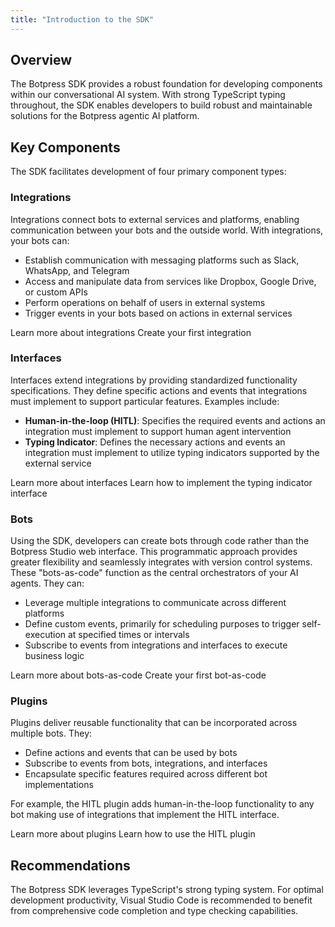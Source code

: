 ```yaml
---
title: "Introduction to the SDK"
---
```


## Overview

The Botpress SDK provides a robust foundation for developing components within our conversational AI system. With strong TypeScript typing throughout, the SDK enables developers to build robust and maintainable solutions for the Botpress agentic AI platform.

## Key Components

The SDK facilitates development of four primary component types:

### Integrations

Integrations connect bots to external services and platforms, enabling communication between your bots and the outside world. With integrations, your bots can:

- Establish communication with messaging platforms such as Slack, WhatsApp, and Telegram
- Access and manipulate data from services like Dropbox, Google Drive, or custom APIs
- Perform operations on behalf of users in external systems
- Trigger events in your bots based on actions in external services

<CardGroup Cols={2}>
    <Card title="Read more" horizontal icon="book" href="/for-developers/sdk/integration/introduction">
        Learn more about integrations
    </Card>
    <Card title="Getting started" horizontal icon="play" href="/for-developers/sdk/integration/getting-started">
        Create your first integration
    </Card>
</CardGroup>

### Interfaces

Interfaces extend integrations by providing standardized functionality specifications. They define specific actions and events that integrations must implement to support particular features. Examples include:

- **Human-in-the-loop (HITL)**: Specifies the required events and actions an integration must implement to support human agent intervention
- **Typing Indicator**: Defines the necessary actions and events an integration must implement to utilize typing indicators supported by the external service

<CardGroup Cols={2}>
    <Card title="Read more" horizontal icon="book" href="/for-developers/sdk/interface/introduction">
        Learn more about interfaces
    </Card>
    <Card title="How-to" horizontal icon="graduation-cap" href="/for-developers/sdk/interface/typing-indicator">
        Learn how to implement the typing indicator interface
    </Card>
</CardGroup>

### Bots

Using the SDK, developers can create bots through code rather than the Botpress Studio web interface. This programmatic approach provides greater flexibility and seamlessly integrates with version control systems. These "bots-as-code" function as the central orchestrators of your AI agents. They can:

- Leverage multiple integrations to communicate across different platforms
- Define custom events, primarily for scheduling purposes to trigger self-execution at specified times or intervals
- Subscribe to events from integrations and interfaces to execute business logic

<CardGroup Cols={2}>
    <Card title="Read more" horizontal icon="book" href="/for-developers/sdk/bot/introduction">
        Learn more about bots-as-code
    </Card>
    <Card title="Getting started" horizontal icon="play" href="/for-developers/sdk/bot/getting-started">
        Create your first bot-as-code
    </Card>
</CardGroup>

### Plugins

Plugins deliver reusable functionality that can be incorporated across multiple bots. They:

- Define actions and events that can be used by bots
- Subscribe to events from bots, integrations, and interfaces
- Encapsulate specific features required across different bot implementations

For example, the HITL plugin adds human-in-the-loop functionality to any bot making use of integrations that implement the HITL interface.

<CardGroup Cols={2}>
    <Card title="Read more" horizontal icon="book" href="/for-developers/sdk/plugin/introduction">
        Learn more about plugins
    </Card>
    <Card title="How-to" horizontal icon="graduation-cap" href="/for-developers/sdk/plugin/hitl">
        Learn how to use the HITL plugin
    </Card>
</CardGroup>

## Recommendations

The Botpress SDK leverages TypeScript's strong typing system. For optimal development productivity, Visual Studio Code is recommended to benefit from comprehensive code completion and type checking capabilities.